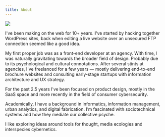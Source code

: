 ```yaml
---
title: About
---
```


<Headline
  title="Hi, I'm Ilja"
  headline="A spaceship Earth utopist, cyberflaneur and design technologist"
/>

![](../images/iljapanic.jpg)

I've been making on the web for 10+ years. I've started by hacking together WordPress sites, back when editing a live website over an unsecured FTP connection seemed like a good idea.

My first proper job was as a front-end developer at an agency. With time, I was naturally gravitating towards the broader field of design. Probably due to its psychological and cultural connotations. After several stints at agencies, I've freelanced for a few years — mostly delivering end-to-end brochure websites and consulting early-stage startups with information architecture and UX strategy.

For the past 2.5 years I've been focused on product design, mostly in the SaaS space and more recently in the field of consumer cybersecurity.

Academically, I have a background in informatics, information management, urban analytics, and digital fabrication. I’m fascinated with sociotechnical systems and how they mediate our collective psyche.

I like exploring ideas around tools for thought, media ecologies and interspecies cybernetics.

<CV />

